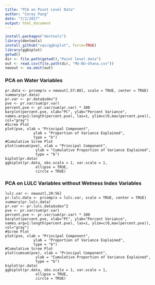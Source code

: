 ```yaml
---
title: "PCA on Point Level Data"
author: "Corey Pang"
date: "7/2/2017"
output: html_document
---
```


```r
install.packages("devtools")
library(devtools)
install_github("vqv/ggbiplot", force=TRUE)
library(ggbiplot)
getwd()
dir <- file.path(getwd(),"Point level data")
out <- read.csv(file.path(dir, "MU-BU-Ghana.csv"))
newout <- na.omit(out)
```
 
### PCA on Water Variables 
```r1
pr.data <- prcomp(x = newout[,57:80], scale = TRUE, center = TRUE)
summary(pr.data) 
pr.var <- pr.data$sdev^2
pve <- pr.var/sum(pr.var)
percent.pve <- pr.var/sum(pr.var) * 100
barplot(percent.pve, xlab="PC", ylab="Percent Variance", names.arg=1:length(percent.pve), las=1, ylim=c(0,max(percent.pve)), col="gray")
#Scree Plot
plot(pve, xlab = "Principal Component",
             ylab = "Proportion of Variance Explained",
             type = "b")
#Cumulative Scree Plot
plot(cumsum(pve), xlab = "Principal Component",
              ylab = "Cumulative Proportion of Variance Explained",
              type = "b")
biplot(pr.data)
ggbiplot(pr.data, obs.scale = 1, var.scale = 1,
              ellipse = TRUE, 
              circle = TRUE)
```

### PCA on LULC Variables without Wetness Index Variables

```r1
lulc.var <- newout[,29:56]
pr.lulc.data <- prcomp(x = lulc.var, scale = TRUE, center = TRUE)
summary(pr.lulc.data) 
pr.var <- pr.lulc.data$sdev^2
pve <- pr.var/sum(pr.var)
percent.pve <- pr.var/sum(pr.var) * 100
barplot(percent.pve, xlab="PC", ylab="Percent Variance", names.arg=1:length(percent.pve), las=1, ylim=c(0,max(percent.pve)), col="gray")
#Scree Plot
plot(pve, xlab = "Principal Component",
             ylab = "Proportion of Variance Explained",
             type = "b")
#Cumulative Scree Plot
plot(cumsum(pve), xlab = "Principal Component",
              ylab = "Cumulative Proportion of Variance Explained",
              type = "b")
biplot(pr.data)
ggbiplot(pr.data, obs.scale = 1, var.scale = 1,
              ellipse = TRUE, 
              circle = TRUE)
```